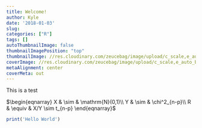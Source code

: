 ```yaml
---
title: Welcome!
author: Kyle
date: '2018-01-03'
slug: 
categories: ["R"]
tags: []
autoThumbnailImage: false
thumbnailImagePosition: "top"
thumbnailImage: //res.cloudinary.com/zeucebag/image/upload/c_scale,e_auto_brightness,w_868/v1515104336/ZULU_-_WIN_20180104_171619_svwuod.jpg
coverImage: //res.cloudinary.com/zeucebag/image/upload/c_scale,e_auto_brightness,w_868/v1515104336/ZULU_-_WIN_20180104_171619_svwuod.jpg
metaAlignment: center
coverMeta: out
---
```


This is a test



$\begin{eqnarray}
X & \sim & \mathrm{N}(0,1)\\
Y & \sim & \chi^2_{n-p}\\
R & \equiv & X/Y \sim t_{n-p}
\end{eqnarray}$




```r
print('Hello World')

```


